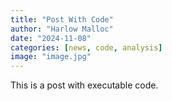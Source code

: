 ```yaml
---
title: "Post With Code"
author: "Harlow Malloc"
date: "2024-11-08"
categories: [news, code, analysis]
image: "image.jpg"
---
```


This is a post with executable code.
